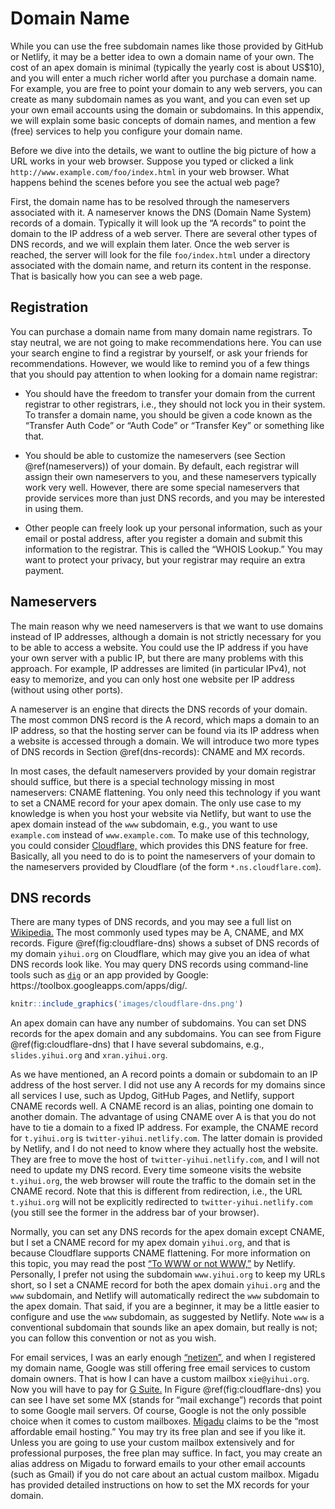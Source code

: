 # Domain Name

While you can use the free subdomain names\index{Domain Name} like those provided by GitHub or Netlify, it may be a better idea to own a domain name of your own. The cost of an apex domain is minimal (typically the yearly cost is about US$10), and you will enter a much richer world after you purchase a domain name. For example, you are free to point your domain to any web servers, you can create as many subdomain names as you want, and you can even set up your own email accounts using the domain or subdomains. In this appendix, we will explain some basic concepts of domain names, and mention a few (free) services to help you configure your domain name.

Before we dive into the details, we want to outline the big picture of how a URL works in your web browser. Suppose you typed or clicked a link `http://www.example.com/foo/index.html` in your web browser. What happens behind the scenes before you see the actual web page?

First, the domain name has to be resolved through the nameservers associated with it. A nameserver knows the DNS (Domain Name System) records of a domain. Typically it will look up the "A records" to point the domain to the IP address of a web server. There are several other types of DNS records, and we will explain them later. Once the web server is reached, the server will look for the file `foo/index.html` under a directory associated with the domain name, and return its content in the response. That is basically how you can see a web page.

## Registration

You can purchase a domain name from many domain name registrars. To stay neutral, we are not going to make recommendations here. You can use your search engine to find a registrar by yourself, or ask your friends for recommendations. However, we would like to remind you of a few things that you should pay attention to when looking for a domain name registrar:

- You should have the freedom to transfer your domain from the current registrar to other registrars, i.e., they should not lock you in their system. To transfer a domain name, you should be given a code known as the "Transfer Auth Code" or "Auth Code" or "Transfer Key" or something like that.

- You should be able to customize the nameservers (see Section \@ref(nameservers)) of your domain. By default, each registrar will assign their own nameservers to you, and these nameservers typically work very well. However, there are some special nameservers that provide services more than just DNS records, and you may be interested in using them.

- Other people can freely look up your personal information, such as your email or postal address, after you register a domain and submit this information to the registrar. This is called the "WHOIS Lookup." You may want to protect your privacy, but your registrar may require an extra payment.

## Nameservers

The main reason why we need nameservers\index{Nameservers} is that we want to use domains instead of IP addresses, although a domain is not strictly necessary for you to be able to access a website. You could use the IP address if you have your own server with a public IP, but there are many problems with this approach. For example, IP addresses are limited (in particular IPv4), not easy to memorize, and you can only host one website per IP address (without using other ports).

A nameserver is an engine that directs the DNS records of your domain. The most common DNS record is the A record, which maps a domain to an IP address, so that the hosting server can be found via its IP address when a website is accessed through a domain. We will introduce two more types of DNS records in Section \@ref(dns-records): CNAME and MX records.

In most cases, the default nameservers provided by your domain registrar should suffice, but there is a special technology missing in most nameservers: CNAME flattening. You only need this technology if you want to set a CNAME record for your apex domain. The only use case to my knowledge is when you host your website via Netlify, but want to use the apex domain instead of the `www` subdomain, e.g., you want to use `example.com` instead of `www.example.com`. To make use of this technology, you could consider [Cloudflare,](https://www.cloudflare.com) which provides this DNS feature for free. Basically, all you need to do is to point the nameservers of your domain to the nameservers provided by Cloudflare (of the form `*.ns.cloudflare.com`).

## DNS records

There are many types of DNS\index{DNS Records} records, and you may see a full list on [Wikipedia.](https://en.wikipedia.org/wiki/List_of_DNS_record_types) The most commonly used types may be A, CNAME, and MX records. Figure \@ref(fig:cloudflare-dns) shows a subset of DNS records of my domain `yihui.org` on Cloudflare, which may give you an idea of what DNS records look like. You may query DNS records using command-line tools such as [`dig`](https://en.wikipedia.org/wiki/Dig_(command)) or an app provided by Google: https://toolbox.googleapps.com/apps/dig/.

```r
knitr::include_graphics('images/cloudflare-dns.png')
```

An apex domain can have any number of subdomains. You can set DNS records for the apex domain and any subdomains. You can see from Figure \@ref(fig:cloudflare-dns) that I have several subdomains, e.g., `slides.yihui.org` and `xran.yihui.org`.

As we have mentioned, an A record points a domain or subdomain to an IP address of the host server. I did not use any A records for my domains since all services I use, such as Updog, GitHub Pages, and Netlify, support CNAME records well. A CNAME\index{CNAME Record} record is an alias, pointing one domain to another domain. The advantage of using CNAME over A is that you do not have to tie a domain to a fixed IP address. For example, the CNAME record for `t.yihui.org` is `twitter-yihui.netlify.com`. The latter domain is provided by Netlify, and I do not need to know where they actually host the website. They are free to move the host of `twitter-yihui.netlify.com`, and I will not need to update my DNS record. Every time someone visits the website `t.yihui.org`, the web browser will route the traffic to the domain set in the CNAME record. Note that this is different from redirection, i.e., the URL `t.yihui.org` will not be explicitly redirected to `twitter-yihui.netlify.com` (you still see the former in the address bar of your browser).

Normally, you can set any DNS records for the apex domain except CNAME, but I set a CNAME record for my apex domain `yihui.org`, and that is because Cloudflare supports CNAME flattening. For more information on this topic, you may read the post ["To WWW or not WWW,"](https://www.netlify.com/blog/2017/02/28/to-www-or-not-www/) by Netlify. Personally, I prefer not using the subdomain `www.yihui.org` to keep my URLs short, so I set a CNAME record for both the apex domain `yihui.org` and the `www` subdomain, and Netlify will automatically redirect the `www` subdomain to the apex domain. That said, if you are a beginner, it may be a little easier to configure and use the `www` subdomain, as suggested by Netlify. Note `www` is a conventional subdomain that sounds like an apex domain, but really is not; you can follow this convention or not as you wish.

For email services, I was an early enough ["netizen",](https://en.wikipedia.org/wiki/Netizen) and when I registered my domain name, Google was still offering free email services to custom domain owners. That is how I can have a custom mailbox `xie@yihui.org`. Now you will have to pay for [G Suite.](https://gsuite.google.com) In Figure \@ref(fig:cloudflare-dns) you can see I have set some MX (stands for "mail exchange") records that point to some Google mail servers. Of course, Google is not the only possible choice when it comes to custom mailboxes. [Migadu](https://www.migadu.com) claims to be the "most affordable email hosting." You may try its free plan and see if you like it. Unless you are going to use your custom mailbox extensively and for professional purposes, the free plan may suffice. In fact, you may create an alias address on Migadu to forward emails to your other email accounts (such as Gmail) if you do not care about an actual custom mailbox. Migadu has provided detailed instructions on how to set the MX records for your domain.

